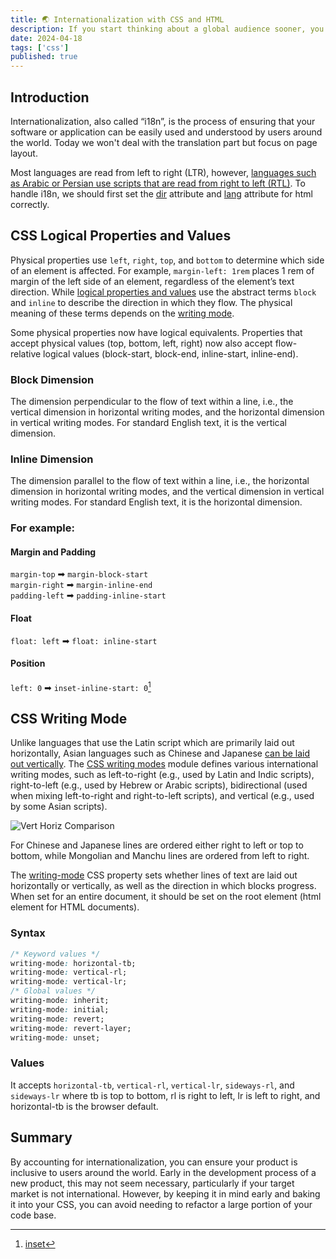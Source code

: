 ```yaml
---
title: 🌏 Internationalization with CSS and HTML
description: If you start thinking about a global audience sooner, you can avoid having to refactor later.
date: 2024-04-18
tags: ['css']
published: true
---
```


## Introduction

Internationalization, also called “i18n”, is the process of ensuring that your software or application can be easily used and understood by users around the world. Today we won't deal with the translation part but focus on page layout.

Most languages are read from left to right (LTR), however, [languages such as Arabic or Persian use scripts that are read from right to left (RTL)](https://www.w3.org/International/questions/qa-scripts#directions). To handle i18n, we should first set the [dir](https://developer.mozilla.org/en-US/docs/Web/HTML/Global_attributes/dir) attribute and [lang](https://developer.mozilla.org/en-US/docs/Web/HTML/Global_attributes/lang) attribute for html correctly.

## CSS Logical Properties and Values

Physical properties use `left`, `right`, `top`, and `bottom` to determine which side of an element is affected. For example, `margin-left: 1rem` places 1 rem of margin of the left side of an element, regardless of the element’s text direction. While [logical properties and values](https://developer.mozilla.org/en-US/docs/Web/CSS/CSS_logical_properties_and_values) use the abstract terms `block` and `inline` to describe the direction in which they flow. The physical meaning of these terms depends on the [writing mode](https://developer.mozilla.org/en-US/docs/Web/CSS/CSS_writing_modes).

Some physical properties now have logical equivalents. Properties that accept physical values (top, bottom, left, right) now also accept flow-relative logical values (block-start, block-end, inline-start, inline-end).

### Block Dimension

The dimension perpendicular to the flow of text within a line, i.e., the vertical dimension in horizontal writing modes, and the horizontal dimension in vertical writing modes. For standard English text, it is the vertical dimension.

### Inline Dimension

The dimension parallel to the flow of text within a line, i.e., the horizontal dimension in horizontal writing modes, and the vertical dimension in vertical writing modes. For standard English text, it is the horizontal dimension.

### For example:

#### Margin and Padding

`margin-top` ➡ `margin-block-start` \
`margin-right` ➡ `margin-inline-end` \
`padding-left` ➡ `padding-inline-start`

#### Float

`float: left` ➡ `float: inline-start`

#### Position

`left: 0` ➡ `inset-inline-start: 0`[^1]

## CSS Writing Mode

Unlike languages that use the Latin script which are primarily laid out horizontally, Asian languages such as Chinese and Japanese [can be laid out vertically](https://www.w3.org/TR/2019/REC-css-writing-modes-3-20191210/#vertical-modes). The [CSS writing modes](https://developer.mozilla.org/en-US/docs/Web/CSS/CSS_writing_modes) module defines various international writing modes, such as left-to-right (e.g., used by Latin and Indic scripts), right-to-left (e.g., used by Hebrew or Arabic scripts), bidirectional (used when mixing left-to-right and right-to-left scripts), and vertical (e.g., used by some Asian scripts).

![Vert Horiz Comparison](../img/css-i18n/vert-horiz-comparison.png)

<Callout>
  For Chinese and Japanese lines are ordered either right to left or top to
  bottom, while Mongolian and Manchu lines are ordered from left to right.
</Callout>

The [writing-mode](https://developer.mozilla.org/en-US/docs/Web/CSS/writing-mode) CSS property sets whether lines of text are laid out horizontally or vertically, as well as the direction in which blocks progress. When set for an entire document, it should be set on the root element (html element for HTML documents).

### Syntax

```css
/* Keyword values */
writing-mode: horizontal-tb;
writing-mode: vertical-rl;
writing-mode: vertical-lr;
/* Global values */
writing-mode: inherit;
writing-mode: initial;
writing-mode: revert;
writing-mode: revert-layer;
writing-mode: unset;
```

### Values

It accepts `horizontal-tb`, `vertical-rl`, `vertical-lr`, `sideways-rl`, and `sideways-lr` where tb is top to bottom, rl is right to left, lr is left to right, and horizontal-tb is the browser default.

## Summary

By accounting for internationalization, you can ensure your product is inclusive to users around the world. Early in the development process of a new product, this may not seem necessary, particularly if your target market is not international. However, by keeping it in mind early and baking it into your CSS, you can avoid needing to refactor a large portion of your code base.

[^1]: [inset](https://developer.mozilla.org/en-US/docs/Web/CSS/inset)
